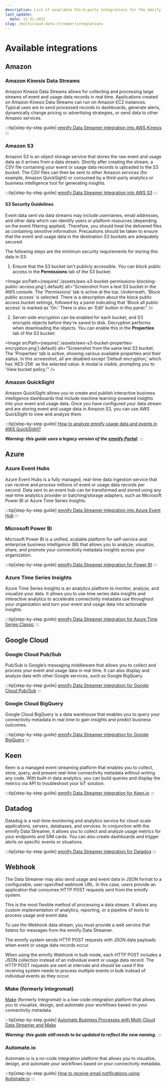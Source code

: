 ```yaml
---
description: List of available third-party integrations for the emnify multicloud Data streamer and links to step-by-step implementation guides
last_update: 
  date: 12-31-2022
slug: /multicloud-data-streamer/integrations
---
```


# Available integrations


## Amazon

### Amazon Kinesis Data Streams

Amazon Kinesis Data Streams allows for collecting and processing large streams of event and usage data records in real time.
Applications created on Amazon Kinesis Data Streams can run on Amazon EC2 instances.
Typical uses are to send processed records to dashboards, generate alerts, dynamically change pricing or advertising strategies, or send data to other Amazon services.

:::tip[step-by-step guide]
[emnify Data Streamer integration into AWS Kinesis](https://www.emnify.com/integration-guides/emnify-datastreamer-integration-into-aws-kinesis)
:::

### Amazon S3

Amazon S3 is an object storage service that stores the raw event and usage data as it arrives from a data stream.
Shortly after creating the stream, a CSV file containing your event or usage data records is uploaded to the S3 bucket.
The CSV files can then be sent to other Amazon services (for example, Amazon QuickSight) or consumed by a third-party analytics or business intelligence tool for generating insights.

:::tip[step-by-step guide]
[emnify Data Streamer Integration into AWS S3](https://www.emnify.com/integration-guides/emnify-datastreamer-integration-into-aws-s3)
:::

#### S3 Security Guidelines

Event data sent via data streams may include usernames, email addresses, and other data which can identify users or platform resources (depending on the event filtering applied).
Therefore, you should treat the delivered files as containing sensitive information.
Precautions should be taken to ensure that the event and usage data in the destination S3 buckets are adequately secured.

The following steps are the minimum security requirements for storing this data in S3:

1. Ensure that the S3 bucket isn't publicly accessible.
  You can block public access in the **Permissions** tab of the S3 bucket:

<Image
  srcPath={require('./assets/aws-s3-bucket-permissions-blocking-public-access.png').default}
  alt="Screenshot from a test S3 bucket in the AWS console. The 'Permissions' tab is active at the top. Underneath, 'Block public access' is selected. There is a description about the block public access bucket settings, followed by a panel indicating that 'Block all public access' is marked as 'On.' There is also an 'Edit' button in this panel."
/>

2. Server-side encryption can be enabled for each bucket, and S3 encrypts objects before they're saved to disk.
  Decryption performs when downloading the objects.
  You can enable this in the **Properties** tab of the S3 bucket:

<Image
  srcPath={require('./assets/aws-s3-bucket-properties-encryption.png').default}
  alt="Screenshot from the same test S3 bucket. The 'Properties' tab is active, showing various available properties and their status. In this screenshot, all are disabled except 'Default encryption,' which has 'AES-256' as the selected value. A modal is visible, prompting you to 'View bucket policy.'"
/>

### Amazon QuickSight

Amazon QuickSight allows you to create and publish interactive business intelligence dashboards that include machine learning-powered insights into your event and usage data.
Once you have configured your data stream and are storing event and usage data in Amazon S3, you can use AWS QuickSight to view and analyze them.

:::tip[step-by-step guide]
[How to analyze emnify usage data and events in AWS QuickSight?](https://support.emnify.com/hc/en-us/articles/360010604820-How-to-analyze-emnify-usage-data-and-events-in-AWS-Quicksight-)

**_Warning: this guide uses a legacy version of the [emnify Portal](https://portal.emnify.com/)._**
:::

## Azure

### Azure Event Hubs

Azure Event Hubs is a fully managed, real-time data ingestion service that can receive and process millions of event or usage data records per second.
Data sent to an event hub can be transformed and stored using any real-time analytics provider or batching/storage adapters, such as Microsoft Power BI or Azure Time Series Insights.

:::tip[step-by-step guide]
[emnify Data Streamer integration into Azure Event Hub](https://www.emnify.com/integration-guides/emnify-datastreamer-integration-into-azure-event-hub)
:::

### Microsoft Power BI

Microsoft Power BI is a unified, scalable platform for self-service and enterprise business intelligence (BI) that allows you to analyze, visualize, share, and promote your connectivity metadata insights across your organization.

:::tip[step-by-step guide]
[emnify Data Streamer integration for Power BI](https://www.emnify.com/integration-guides/emnify-datastreamer-integration-for-power-bi)
:::

### Azure Time Series Insights

Azure Time Series Insights is an analytics platform to monitor, analyze, and visualize your data.
It allows you to use time series data insights and interactive analytics to accelerate connectivity metadata use throughout your organization and turn your event and usage data into actionable insights.

:::tip[step-by-step guide]
[emnify Data Streamer integration for Azure Time Series Classic](https://www.emnify.com/integration-guides/emnify-datastreamer-integration-for-azure-time-series-classic)
:::

## Google Cloud

### Google Cloud Pub/Sub

Pub/Sub is Google’s messaging middleware that allows you to collect and process your event and usage data in real time.
It can also display and analyze data with other Google services, such as Google BigQuery.

:::tip[step-by-step guide]
[emnify Data Streamer integration for Google Cloud Pub/Sub](https://www.emnify.com/integration-guides/datastreamer-integration-into-google-cloud-pubsub)
:::

### Google Cloud BigQuery

Google Cloud BigQuery is a data warehouse that enables you to query your connectivity metadata in real time to gain insights and predict business outcomes.

:::tip[step-by-step guide]
[emnify Data Streamer integration for Google BigQuery](https://www.emnify.com/integration-guides/datastreamer-integration-google-bigquery)
:::

## Keen

Keen is a managed event streaming platform that enables you to collect, store, query, and present real-time connectivity metadata without writing any code.
With built-in data analytics, you can build queries and display the metrics via API to troubleshoot your IoT solution.

:::tip[step-by-step guide]
[emnify Data Streamer integration for Keen.io](https://www.emnify.com/integration-guides/emnify-datastreamer-integration-for-keen-io)
:::

## Datadog

Datadog is a real-time monitoring and analytics service for cloud-scale applications, servers, databases, and services.
In conjunction with the emnify Data Streamer, it allows you to collect and analyze usage metrics for your endpoints and SIM cards.
You can also create dashboards and trigger alerts on specific events or situations.

:::tip[step-by-step guide]
[emnify Data Streamer integration for Datadog](https://www.emnify.com/integration-guides/emnify-datastreamer-integration-for-datadog)
:::

## Webhook

The Data Streamer may also send usage and event data in JSON format to a configurable, user-specified webhook URL.
In this case, users provide an application that consumes HTTP POST requests sent from the emnify system.

This is the most flexible method of processing a data stream. It allows any custom implementation of analytics, reporting, or a pipeline of tools to process usage and event data.

To use the Webhook data stream, you must provide a web service that listens for messages from the emnify Data Streamer.

The emnify system sends HTTP POST requests with JSON data payloads when event or usage data records occur.

When using the emnify Webhook in bulk mode, each HTTP POST includes a JSON collection instead of an individual event or usage data record.
The HTTP POST requests are sent at intervals and should be used if the receiving system needs to process multiple events in bulk instead of individual events as they occur.

### Make (formerly Integromat)

[Make](https://www.make.com/en) (formerly Integromat) is a low-code integration platform that allows you to visualize, design, and automate your workflows based on your connectivity metadata.

:::tip[step-by-step guide]
[Automate Business Processes with Multi-Cloud Data Streamer and Make](https://www.emnify.com/integration-guides/emnify-mcds-integromat-integration)

**_Warning: this guide still needs to be updated to reflect the new naming._**
:::

### Automate.io

Automate.io is a no-code integration platform that allows you to visualize, design, and automate your workflows based on your connectivity metadata.

:::tip[step-by-step guide]
[How to receive email notifications using Automate.io](https://www.emnify.com/integration-guides/how-to-receice-email-notifications-using-automate.io)
:::
